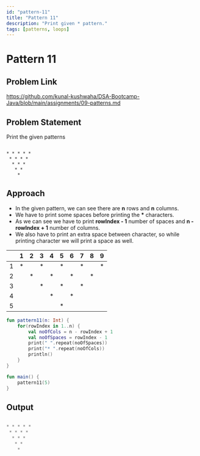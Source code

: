 ```yaml
---
id: "pattern-11"
title: "Pattern 11"
description: "Print given * pattern."
tags: [patterns, loops]
---
```




# Pattern 11

## Problem Link

https://github.com/kunal-kushwaha/DSA-Bootcamp-Java/blob/main/assignments/09-patterns.md

## Problem Statement

Print the given patterns

```text

* * * * * 
 * * * * 
  * * * 
   * * 
    * 

```
## Approach

- In the given pattern, we can see there are **n** rows and **n** columns.
- We have to print some spaces before printing the **\*** characters.
- As we can see we have to print **rowIndex - 1** number of spaces and **n - rowIndex + 1** number of columns. 
- We also have to print an extra space between character, so while printing character we will print a space as well.

<TableWrapper rows="5" cols="5">

|   	| 1 	| 2 	| 3 	| 4 	| 5 	| 6 	| 7 	| 8 	| 9 	|
|:-:	|:-:	|:-:	|:-:	|:-:	|:-:	|:-:	|:-:	|:-:	|:-:	|
| 1 	| * 	|   	| * 	|   	| * 	|   	| * 	|   	| * 	|
| 2 	|   	| * 	|   	| * 	|   	| * 	|   	| * 	|   	|
| 3 	|   	|   	| * 	|   	| * 	|   	| * 	|   	|   	|
| 4 	|   	|   	|   	| * 	|   	| * 	|   	|   	|   	|
| 5 	|   	|   	|   	|   	| * 	|   	|   	|   	|   	|

</TableWrapper>

<Tabs>
<TabItem value="kotlin" label="Kotlin">
<SolutionAuthor name="@msvhora"/>

```kt
fun pattern11(n: Int) {
    for(rowIndex in 1..n) {
		val noOfCols = n - rowIndex + 1
        val noOfSpaces = rowIndex - 1
        print(" ".repeat(noOfSpaces))
        print("* ".repeat(noOfCols))
        println()
    }
}

fun main() {	
    pattern11(5)
}
```
</TabItem>
</Tabs>

## Output

```kt

* * * * * 
 * * * * 
  * * * 
   * * 
    * 

```